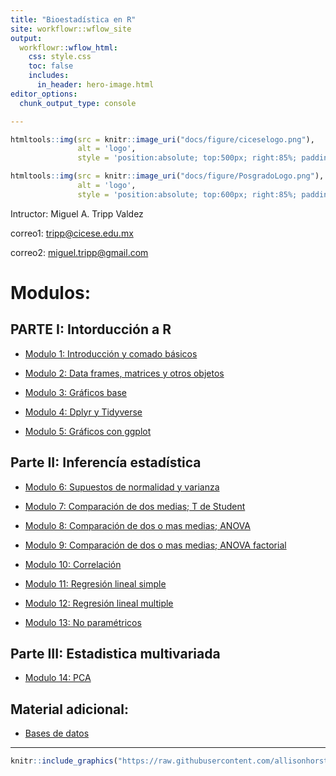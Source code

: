 ```yaml
---
title: "Bioestadística en R"
site: workflowr::wflow_site
output:
  workflowr::wflow_html:
    css: style.css
    toc: false
    includes:
      in_header: hero-image.html
editor_options:
  chunk_output_type: console

---
```



<!--- your comment --->

```r
htmltools::img(src = knitr::image_uri("docs/figure/ciceselogo.png"), 
               alt = 'logo', 
               style = 'position:absolute; top:500px; right:85%; padding:10px;width:155px;')
```



```r
htmltools::img(src = knitr::image_uri("docs/figure/PosgradoLogo.png"), 
               alt = 'logo', 
               style = 'position:absolute; top:600px; right:85%; padding:10px;width:80px;')
```


Intructor: Miguel A. Tripp Valdez

correo1: [tripp\@cicese.edu.mx](mailto:tripp@cicese.edu.mx){.email}

correo2: [miguel.tripp\@gmail.com](mailto:miguel.tripp@gmail.com){.email}

# Modulos:

## PARTE I: Intorducción a R

-   [Modulo 1: Introducción y comado básicos](Clase1_Basicos.html)

-   [Modulo 2: Data frames, matrices y otros objetos](Clase2_Data_Frames.html)

-   [Modulo 3: Gráficos base](Clase3_GraficosBase.html)

-   [Modulo 4: Dplyr y Tidyverse](CLase4_Dplyr.html)

-   [Modulo 5: Gráficos con ggplot](Clase5_ggplot.html)



## Parte II: Inferencía estadística

-   [Modulo 6: Supuestos de normalidad y varianza](Clase6_Supuestos.html)

-   [Modulo 7: Comparación de dos medias; T de Student](Clase7_tstudent.html)

-   [Modulo 8: Comparación de dos o mas medias; ANOVA](Clase8_anova.html)

-   [Modulo 9: Comparación de dos o mas medias; ANOVA factorial](Clase9_anova2vias.html)

-   [Modulo 10: Correlación](Clase10_correlacion.html)

-   [Modulo 11: Regresión lineal simple](Clase11_regresion.html)

-   [Modulo 12: Regresión lineal multiple](Clase12_regresionMulti.html)

-   [Modulo 13: No paramétricos](Clase13_noParam.html)



## Parte III: Estadistica multivariada

-   [Modulo 14: PCA](Clase14_PCA.html)


## Material adicional:

-   [Bases de datos](basesDatos.html)

---

```r
knitr::include_graphics("https://raw.githubusercontent.com/allisonhorst/stats-illustrations/master/rstats-artwork/monster_support.jpg")
```
